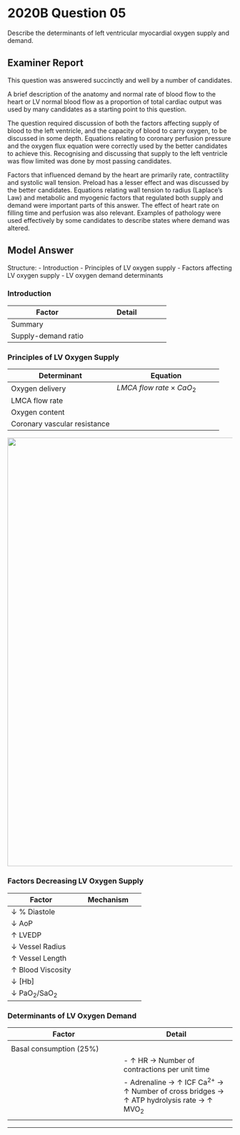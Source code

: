 # 2020B Question 05 

Describe the determinants of left ventricular myocardial oxygen supply and demand.

## Examiner Report

This question was answered succinctly and well by a number of candidates.

A brief description of the anatomy and normal rate of blood flow to the heart or LV normal blood flow as a proportion of total cardiac output was used by many candidates as a starting point to this question.

The question required discussion of both the factors affecting supply of blood to the left ventricle, and the capacity of blood to carry oxygen, to be discussed in some depth. Equations relating to coronary perfusion pressure and the oxygen flux equation were correctly used by the better candidates to achieve this. Recognising and discussing that supply to the left ventricle was flow limited was done by most passing candidates.

Factors that influenced demand by the heart are primarily rate, contractility and systolic wall tension. Preload has a lesser effect and was discussed by the better candidates. Equations relating wall tension to radius (Laplace’s Law) and metabolic and myogenic factors that regulated both supply and demand were important parts of this answer. The effect of heart rate on filling time and perfusion was also relevant. Examples of pathology were used effectively by some candidates to describe states where demand was altered.


## Model Answer

Structure:
- Introduction
- Principles of LV oxygen supply
- Factors affecting LV oxygen supply
- LV oxygen demand determinants

### Introduction


|Factor|Detail|
| -- | -- |
|Summary|<p>- High O~2~ consumption: MVO~2~ 9.8mL.min^-1^/100g at rest</p><p>- High O~2~ extraction: 75% at rest</p><p>- Hence ↑ O~2~ demand requires ↑ CBF</p><p>- LMCA flow only in diastole (systole reverses the pressure gradient)</p>|
|Supply-demand ratio|<p>- Endocardial viability ratio = DPTI/TTI</p><p>- Supply: $\mbox{Diastolic Pressure-time Index} = \mbox{Diastolic Time} \times (AoP – LVEDP)$</p><p>- Demand: Tension time index = systolic time x SBP</p><p>- Normal EVR >1</p><p>- Ischaemia ≤0.7</p>|

### Principles of LV Oxygen Supply


|Determinant|Equation|
| -- | -- |
|Oxygen delivery|$LMCA \ flow \ rate \times CaO_2$|
|LMCA flow rate|<p>$= \% \ Time \ in \ Diastole \times {AoP – LVEDP \over Coronary \ Vascular \ Resistance}$</p><p>- Normal AoP in diastole: ~80mmHg</p><p>- Normal LVEDP: ~6mmHg</p>|
|Oxygen content|<p>$= [Hb]g/L \times  1.34 \times SaO~2~ + 0.03 \times PaO_2$</p><p>- Normal 20mL O~2~ per 100mL arterial blood</p>|
|Coronary vascular resistance|<p>$= {8 \times length \times viscosity \over \pi \times radius^4}$</p><p>(Radius is the major factor given fourth power)</p>|

<img src="resources/LV-cbf.svg" style="width: 60pc;">

### Factors Decreasing LV Oxygen Supply


|Factor|Mechanism|
| -- | -- |
|↓ % Diastole|<p>- i.e. ↑ HR</p>|
|↓ AoP|<p>- Hypovolaemia (e.g. Blood loss, dehydration)</p><p>- Vasodilation (e.g. Sepsis)</p><p>- Aortic stenosis: ↑ kinetic energy, ↓ pressure energy (Bernoulli principle)</p>|
|↑ LVEDP|<p>- Diastolic heart failure</p>|
|↓ Vessel Radius|<p>- Compression of small intramyocardial vessels in systole</p><p>&emsp;- Supply to LV mainly in diastole</p><p>- Metabolic autoregulation:</p><p>&emsp;- ↑ MVO~2~ → ↑ PCO~2~/H+/K^+^/adenosine/lactate → ↑ NO → Vasodilatation</p><p>&emsp;- Most important</p><p>&emsp;- Couples demand with supply</p><p>- Myogenic autoregulation:</p><p>&emsp;- ↑ AoP → ↑ Coronary artery stretch → Reflex constriction</p><p>&emsp;- Effective 60mmHg ≤ AoP 180mmHg</p><p>- Neural:</p><p>&emsp;- SNS constrict (But ↑ MVO~2~ → Dilate)</p><p>&emsp;- PSNS dilate (But ↓ MVO~2~ → Constrict)</p><p>- Hormonal: Adrenaline →</p><p>&emsp;- α~1~ Constriction</p><p>&emsp;- β~2~ Dilation</p><p>- Drugs:</p><p>&emsp;- Cocaine → Constrict</p><p>&emsp;- GTN → Dilate</p><p>- Pathology:</p><p>&emsp;- Stenosis</p><p>&emsp;- Vasospasm → ↓ Radius</p>|
|↑ Vessel Length|<p>- Hypertrophy → ↑ CVR</p>|
|↑ Blood Viscosity|<p>- ↑ Hct: e.g. Polycythaemia</p><p>- ↓ Temperature</p><p>- ↓ Blood flow rate (since blood is non-Newtonian)</p>|
|↓ [Hb]|<p>- ↓ Production: Haematinic deficiency, chronic disease, renal or marrow failure</p><p>- ↑ Loss: Bleeding, haemolysis</p>|
|↓ PaO~2~/SaO~2~|<p>- ↓ PiO~2~ (e.g. Altitude, diffusion hypoxia)</p><p>- ↓ VA (e.g. Respiratory depressants)</p><p>- ↑ V/Q Mismatch and shunt (e.g. Atelectasis, general anaesthesia)</p>|

### Determinants of LV Oxygen Demand


|Factor|Detail|
| -- | -- 
|<p>Wall tension</p><p>(40%)</p>|<p>$Tension = {Pressure \times Radius \over 2}$(LaPlace’s law)</p><p>- ↑ Afterload → ↑ MVO~2~</p><p>&emsp;- LVOT obstruction: Aortic stenosis, HOCM</p><p>&emsp;- ↑ SVR: e.g. Α~1~-agonist</p><p>- ↑ Preload → ↑ Radius → ↑ MVO~2~ (less important)</p><p>&emsp;- i.e. ↑ Venous return</p>|
|Basal consumption (25%)|<p>- ↑ Temp → ↑ Enzyme rate → ↑ MVO~2~</p><p>- Hypertrophy → ↑ MVO~2~</p>|
|<p>Heart rate</p><p>(15-25%)</p>|- ↑ HR → Number of contractions per unit time|
|<p>Contractility</p><p>(10-15%)</p>|- Adrenaline → ↑ ICF Ca^2+^ → ↑ Number of cross bridges → ↑ ATP hydrolysis rate → ↑ MVO~2~|
|<p>Stroke work</p><p>(10-15%)</p>|<p>- = ∆P x ∆V</p><p>- Pressure work: ∝ Afterload</p><p>- Volume work: I.e. Stroke volume</p>|


--- 

